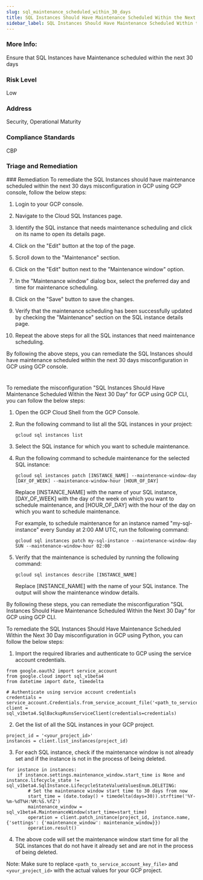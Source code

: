 ```yaml
---
slug: sql_maintenance_scheduled_within_30_days
title: SQL Instances Should Have Maintenance Scheduled Within the Next 30 Day
sidebar_label: SQL Instances Should Have Maintenance Scheduled Within the Next 30 Day
---
```


### More Info:

Ensure that SQL Instances have Maintenance scheduled within the next 30 days

### Risk Level

Low

### Address

Security, Operational Maturity

### Compliance Standards

CBP

### Triage and Remediation
<Tabs>
<Tab title='Remediation'>
### Remediation

<AccordionGroup>
<Accordion title='Using Console' defaultOpen='true'>
To remediate the SQL Instances should have maintenance scheduled within the next 30 days misconfiguration in GCP using GCP console, follow the below steps:

1. Login to your GCP console.

2. Navigate to the Cloud SQL Instances page.

3. Identify the SQL instance that needs maintenance scheduling and click on its name to open its details page.

4. Click on the "Edit" button at the top of the page.

5. Scroll down to the "Maintenance" section.

6. Click on the "Edit" button next to the "Maintenance window" option.

7. In the "Maintenance window" dialog box, select the preferred day and time for maintenance scheduling.

8. Click on the "Save" button to save the changes.

9. Verify that the maintenance scheduling has been successfully updated by checking the "Maintenance" section on the SQL instance details page.

10. Repeat the above steps for all the SQL instances that need maintenance scheduling.

By following the above steps, you can remediate the SQL Instances should have maintenance scheduled within the next 30 days misconfiguration in GCP using GCP console.

#
</Accordion>

<Accordion title='Using CLI'>
To remediate the misconfiguration "SQL Instances Should Have Maintenance Scheduled Within the Next 30 Day" for GCP using GCP CLI, you can follow the below steps:

1. Open the GCP Cloud Shell from the GCP Console.

2. Run the following command to list all the SQL instances in your project:
   
   `gcloud sql instances list`

3. Select the SQL instance for which you want to schedule maintenance.

4. Run the following command to schedule maintenance for the selected SQL instance:

   `gcloud sql instances patch [INSTANCE_NAME] --maintenance-window-day [DAY_OF_WEEK] --maintenance-window-hour [HOUR_OF_DAY]`

   Replace [INSTANCE_NAME] with the name of your SQL instance, [DAY_OF_WEEK] with the day of the week on which you want to schedule maintenance, and [HOUR_OF_DAY] with the hour of the day on which you want to schedule maintenance.

   For example, to schedule maintenance for an instance named "my-sql-instance" every Sunday at 2:00 AM UTC, run the following command:

   `gcloud sql instances patch my-sql-instance --maintenance-window-day SUN --maintenance-window-hour 02:00`

5. Verify that the maintenance is scheduled by running the following command:

   `gcloud sql instances describe [INSTANCE_NAME]`

   Replace [INSTANCE_NAME] with the name of your SQL instance. The output will show the maintenance window details.

By following these steps, you can remediate the misconfiguration "SQL Instances Should Have Maintenance Scheduled Within the Next 30 Day" for GCP using GCP CLI.
</Accordion>

<Accordion title='Using Python'>
To remediate the SQL Instances Should Have Maintenance Scheduled Within the Next 30 Day misconfiguration in GCP using Python, you can follow the below steps:

1. Import the required libraries and authenticate to GCP using the service account credentials.

```
from google.oauth2 import service_account
from google.cloud import sql_v1beta4
from datetime import date, timedelta

# Authenticate using service account credentials
credentials = service_account.Credentials.from_service_account_file('<path_to_service_account_key_file>')
client = sql_v1beta4.SqlBackupRunsServiceClient(credentials=credentials)
```

2. Get the list of all the SQL instances in your GCP project.

```
project_id = '<your_project_id>'
instances = client.list_instances(project_id)
```

3. For each SQL instance, check if the maintenance window is not already set and if the instance is not in the process of being deleted.

```
for instance in instances:
    if instance.settings.maintenance_window.start_time is None and instance.lifecycle_state != sql_v1beta4.SqlInstance.LifecycleStateValueValuesEnum.DELETING:
        # Set the maintenance window start time to 30 days from now
        start_time = (date.today() + timedelta(days=30)).strftime('%Y-%m-%dT%H:%M:%S.%fZ')
        maintenance_window = sql_v1beta4.MaintenanceWindow(start_time=start_time)
        operation = client.patch_instance(project_id, instance.name, {'settings': {'maintenance_window': maintenance_window}})
        operation.result()
```

4. The above code will set the maintenance window start time for all the SQL instances that do not have it already set and are not in the process of being deleted.

Note: Make sure to replace `<path_to_service_account_key_file>` and `<your_project_id>` with the actual values for your GCP project.
</Accordion>

</AccordionGroup>
</Tab>
</Tabs>

